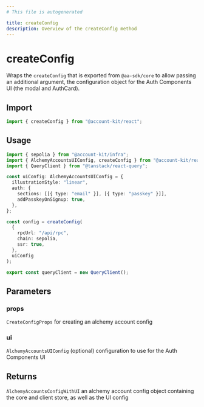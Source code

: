 ```yaml
---
# This file is autogenerated

title: createConfig
description: Overview of the createConfig method
---
```


# createConfig

Wraps the `createConfig` that is exported from `@aa-sdk/core` to allow passing
an additional argument, the configuration object for the Auth Components UI
(the modal and AuthCard).

## Import

```ts
import { createConfig } from "@account-kit/react";
```

## Usage

```ts
import { sepolia } from "@account-kit/infra";
import { AlchemyAccountsUIConfig, createConfig } from "@account-kit/react";
import { QueryClient } from "@tanstack/react-query";

const uiConfig: AlchemyAccountsUIConfig = {
  illustrationStyle: "linear",
  auth: {
    sections: [[{ type: "email" }], [{ type: "passkey" }]],
    addPasskeyOnSignup: true,
  },
};

const config = createConfig(
  {
    rpcUrl: "/api/rpc",
    chain: sepolia,
    ssr: true,
  },
  uiConfig
);

export const queryClient = new QueryClient();
```

## Parameters

### props

`CreateConfigProps`
for creating an alchemy account config

### ui

`AlchemyAccountsUIConfig`
(optional) configuration to use for the Auth Components UI

## Returns

`AlchemyAccountsConfigWithUI`
an alchemy account config object containing the core and client store, as well as the UI config
